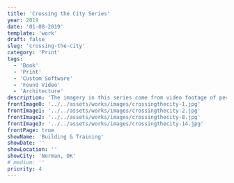 ```yaml
---
title: 'Crossing the City Series'
year: 2019
date: '01-08-2019'
template: 'work'
draft: false
slug: 'crossing-the-city'
category: 'Print'
tags:
  - 'Book'
  - 'Print'
  - 'Custom Software'
  - 'Found Video'
  - 'Architecture'
description: 'The imagery in this series come from video footage of people moving through various urban landscapes. Processed into ultra-long panoramas and arranged in a book format or cropped for large-format digital prints, the images slow movement through space and provide an alternative for how we see the city.'
frontImage0: '../../assets/works/images/crossingthecity-1.jpg'
frontImage1: '../../assets/works/images/crossingthecity-2.jpg'
frontImage2: '../../assets/works/images/crossingthecity-8.jpg'
frontImage3: '../../assets/works/images/crossingthecity-14.jpg'
frontPage: true
showName: 'Building & Training'
showDate: ''
showLocation: ''
showCity: 'Norman, OK'
# medium: ''
priority: 4
---
```




<WorkGallery>
  <WorkImage
    src={img1}
    alt="Digital prints, with books, as installed in the O.U. College of Architecture"
  />
  <WorkImage src={img2} alt="Tokyo. Prints with YouTube video of train-ride." />
  <WorkImage src={img3} alt="Another shot of digital prints, installed." />
  <WorkImage src={img4} alt="Pyongyang. Digital prints and book." />
  <WorkImage src={img5} alt="Paris. Digital prints and book." />
  <WorkImage src={img6} alt="Las Vegas. Digital prints and book." />
  <WorkImage src={img7} alt="Venice. Digital prints and book." />
  <WorkImage src={img8} alt="Book spread of Venice." />
  <WorkImage src={img9} alt="Book spread of Las Vegas." />
  <WorkImage src={img10} alt="Book spread of Pyongyang." />
  <WorkImage src={img11} alt="Book spread of Paris." />
  <WorkImage src={img12} alt="Book spread of Tokyo." />
  <WorkImage src={img13} alt="Tokyo book." />
  <WorkImage src={img14} alt="Tokyo book." />
</WorkGallery>
